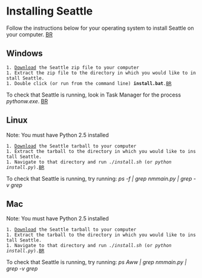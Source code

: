 = Installing Seattle =
Follow the instructions below for your operating system to install Seattle on your computer.
[[BR]]

== Windows ==
 1. [http://seattle.cs.washington.edu/justin/seattletalk_win.zip Download] the Seattle zip file to your computer
 1. Extract the zip file to the directory in which you would like to install Seattle.
 1. Double click (or run from the command line) '''install.bat'''.[[BR]]
 
To check that Seattle is running, look in Task Manager for the process ''pythonw.exe''.
[[BR]]

== Linux ==
Note: You must have Python 2.5 installed
 1. [http://seattle.cs.washington.edu/justin/seattletalk_linux.tgz Download] the Seattle tarball to your computer
 1. Extract the tarball to the directory in which you would like to install Seattle.
 1. Navigate to that directory and run ''./install.sh'' (or ''python install.py'').[[BR]]

To check that Seattle is running, try running: ''ps -f | grep nmmain.py | grep -v grep''

== Mac ==
Note: You must have Python 2.5 installed
 1. [http://seattle.cs.washington.edu/justin/seattletalk_mac.tgz Download] the Seattle tarball to your computer
 1. Extract the tarball to the directory in which you would like to install Seattle.
 1. Navigate to that directory and run ''./install.sh'' (or ''python install.py'').[[BR]]

To check that Seattle is running, try running: ''ps Aww | grep nmmain.py | grep -v grep''